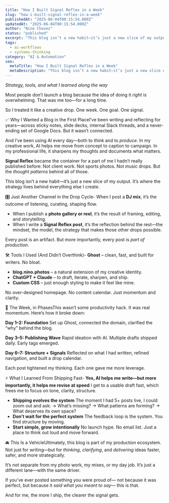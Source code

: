 ```yaml
---
title: "How I Built Signal Reflex in a Week"
slug: "how-i-built-signal-reflex-in-a-week"
publishedAt: "2025-06-04T00:15:54.000Z"
updatedAt: "2025-06-04T00:15:54.000Z"
author: "Nino Chavez"
status: "published"
excerpt: "This blog isn’t a new habit—it’s just a new slice of my output. Here’s how I launched Signal Reflex in a week by treating it like any other creative drop: strategy, tools, publishing cadence, and what I learned by shipping."
tags:
  - ai-workflows
  - systems-thinking
category: "AI & Automation"
seo:
  metaTitle: "How I Built Signal Reflex in a Week"
  metaDescription: "This blog isn’t a new habit—it’s just a new slice of my output. Here’s how I launched Signal Reflex in a week by treating it like any other creative drop: strategy, tools, publishing cadence, and what I learned by shipping."
---
```

*Strategy, tools, and what I learned along the way*

Most people don’t launch a blog because the idea of doing it *right* is overwhelming.
That was me too—for a long time.

So I treated it like a creative drop.
One week. One goal. One signal.

✅ Why I Wanted a Blog in the First PlaceI’ve been writing and reflecting for years—across sticky notes, slide decks, internal Slack threads, and a never-ending set of Google Docs. But it wasn’t connected.

And I’ve been using AI every day—both to *think* and to *produce*.
In my creative work, AI helps me move from concept to caption to campaign.
In my professional life, it sharpens my thoughts and documents what matters.

**Signal Reflex** became the container for a part of me I hadn’t really published before:
Not client work. Not sports photos. Not music drops.
But the *thought patterns* behind all of those.

This blog isn’t a new habit—it’s just a new slice of my output.
It’s where the strategy lives behind everything else I create.

🎛 Just Another Channel in the Drop Cycle- When I post a **DJ mix**, it’s the outcome of listening, curating, shaping flow.
- When I publish a **photo gallery or reel**, it’s the result of framing, editing, and storytelling.
- When I write a **Signal Reflex post**, it’s the reflection behind the rest—the mindset, the model, the strategy that makes those other drops possible.

Every post is an artifact.
But more importantly, every post is *part of production*.

🛠️ Tools I Used (And Didn’t Overthink)- **Ghost** – clean, fast, and built for writers. No bloat.
- **blog.nino.photos** – a natural extension of my creative identity.
- **ChatGPT + Claude** – to draft, iterate, sharpen, and ship.
- **Custom CSS** – just enough styling to make it feel like mine.

No over-designed homepage. No content calendar. Just momentum and clarity.

🧭 The Week, in PhasesThis wasn’t some productivity hack. It was real momentum. Here’s how it broke down:

**Day 1–2: Foundation**
Set up Ghost, connected the domain, clarified the “why” behind the blog.

**Day 3–5: Publishing Wave**
Rapid ideation with AI. Multiple drafts shipped daily. Early tags emerged.

**Day 6–7: Structure + Signals**
Reflected on what I had written, refined navigation, and built a drop calendar.

Each post tightened my thinking.
Each one gave me more leverage.

⚡ What I Learned From Shipping Fast- **Yes, AI helps me write—but more importantly, it helps me revise at speed**
I get to a usable draft fast, which frees me to focus on tone, clarity, structure.
- **Shipping evolves the system**
The moment I had 5+ posts live, I could zoom out and ask:
→ What’s missing?
→ What patterns are forming?
→ What deserves its own space?
- **Don’t wait for the perfect system**
The feedback loop is the system. You find structure by moving.
- **Start simple, grow intentionally**
No launch hype. No email list. Just a place to think out loud and move forward.

🚘 This Is a VehicleUltimately, this blog is part of my production ecosystem.
Not just for writing—but for *thinking*, *clarifying*, and *delivering* ideas faster, safer, and more strategically.

It’s not separate from my photo work, my mixes, or my day job.
It’s just a different lane—with the same driver.

If you’ve ever posted something you were proud of—
not because it was perfect, but because it *said what you meant to say*—
this is that.

And for me, the more I ship, the clearer the signal gets.
